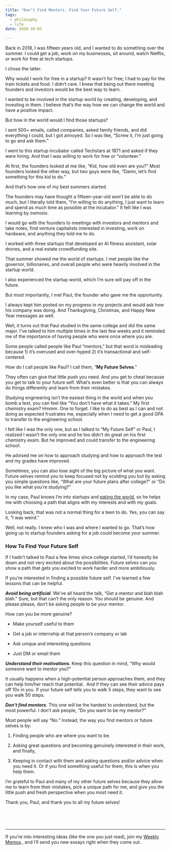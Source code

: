 ```yaml
---
title: "Don’t Find Mentors. Find Your Future Self."
tags:
  - philosophy
  - life
date: 2020-10-03

---
```

Back in 2018, I was fifteen years old, and I wanted to do something over the summer. I could get a job, work on my businesses, sit around, watch Netflix, or work for free at tech startups. 

I chose the latter.

Why would I work for free in a startup? It wasn’t for free; I had to pay for the train tickets and food. I didn’t care. I knew that being out there meeting founders and investors would be the best way to learn. 

I wanted to be involved in the startup world by creating, developing, and investing in them. I believe that’s the way how we can change the world and have a positive impact. 

But how in the world would I find those startups?

I sent 500+ emails, called companies, asked family friends, and did everything I could, but I got annoyed. So I was like, “Screw it, I’m just going to go and ask them.”

I went to this startup incubator called Techstars at 1871 and asked if they were hiring. And that I was willing to work for free or “volunteer.”

At first, the founders looked at me like, “Kid, how old even are you?” Most founders looked the other way, but two guys were like, “Damn, let’s find something for this kid to do.”

And that’s how one of my best summers started.

The founders may have thought a fifteen-year-old won’t be able to do much, but I literally told them, “I’m willing to do anything, I just want to learn and spend as much time as possible at the incubator.” It felt like I was learning by osmosis.  

I would go with the founders to meetings with investors and mentors and take notes, find venture capitalists interested in investing, work on hardware, and anything they told me to do. 

I worked with three startups that developed an AI fitness assistant, solar drones, and a real estate crowdfunding site. 

That summer showed me the world of startups. I met people like the governor, billionaires, and overall people who were heavily involved in the startup world. 

I also experienced the startup world, which I’m sure will pay off in the future. 

But most importantly, I met Paul, the founder who gave me the opportunity. 

I always kept him posted on my progress in my projects and would ask how his company was doing. And Thanksgiving, Christmas, and Happy New Year messages as well. 

Well, it turns out that Paul studied in the same college and did the same major. I’ve talked to him multiple times in the last few weeks and it reminded me of the importance of having people who were once where you are.

Some people called people like Paul “mentors,” but that word is misleading because 1) it’s overused and over-hyped 2) it’s transactional and self-centered. 

How do I call people like Paul? I call them, “**My Future Selves**.”

They often can give that little push you need. And you get to cheat because you get to talk to your future self. What’s even better is that you can always do things differently and learn from their mistakes. 

Studying engineering isn’t the easiest thing in the world and when you bomb a test, you can feel like “You don’t have what it takes.” My first chemistry exam? Hmmm. One to forget. I like to do as best as I can and not doing as expected frustrates me, especially when I need to get a good GPA to transfer to the engineering school. 

I felt like I was the only one, but as I talked to “My Future Self” or Paul, I realized I wasn’t the only one and he too didn’t do great on his first chemistry exam. But he improved and could transfer to the engineering school. 

He advised me on how to approach studying and how to approach the test and my grades have improved. 

Sometimes, you can also lose sight of the big picture of what you want. Future selves remind you to keep focused not by scolding you but by asking you simple questions like, “What are your future plans after college?” or “Do you like what you’re studying?”

In my case, Paul knows I’m into startups and [eating the world](https://www.juandavidcampolargo.com/blog/ambition), so he helps me with choosing a path that aligns with my interests and with my goals. 

Looking back, that was not a normal thing for a teen to do. Yes, you can say it, “I was weird.” 

Well, not really. I knew who I was and where I wanted to go. That’s how going up to startup founders asking for a job could become your summer. 

### How To Find Your Future Self

If I hadn’t talked to Paul a few times since college started, I’d honestly be down and not very excited about the possibilities. Future selves can you show a path that gets you excited to work harder and more ambitiously. 

If you’re interested in finding a possible future self. I’ve learned a few lessons that can be helpful. 

***Avoid being artificial***. We’ve all heard the talk, “Get a mentor and blah blah blah.” Sure, but that can’t the only reason. You should be genuine. And please please, don’t be asking people to be your mentor. 

How can you be more genuine?

* Make yourself useful to them

* Get a job or internship at that person’s company or lab

* Ask unique and interesting questions

* Just DM or email them

***Understand their motivations***. Keep this question in mind, “Why would someone want to mentor you?”

It usually happens when a high-potential person approaches them, and they can help him/her reach that potential.  And if they can see their advice pays off 10x in you. If your future self tells you to walk 5 steps, they want to see you walk 50 steps.  

***Don’t find mentors***. This one will be the hardest to understand, but the most powerful. I don’t ask people, “Do you want to be my mentor?”

Most people will say “No.” Instead, the way you find mentors or future selves is by:

1) Finding people who are where you want to be. 

2) Asking great questions and becoming genuinely interested in their work, and finally, 

3) Keeping in contact with them and asking questions and/or advice when you need it. Or if you find something useful for them, this is when you help them.

I’m grateful to Paul and many of my other future selves because they allow me to learn from their mistakes, pick a unique path for me, and give you the little push and fresh perspective when you most need it. 

Thank you, Paul, and thank you to all my future selves!




<p>&nbsp;  </p>
<p>&nbsp;  </p>

---
If you’re into interesting ideas (like the one you just read), join my <a href="https://juandavidcampolargo.substack.com/" target="_blank">Weekly Memos</a>., and I’ll send you new essays right when they come out. 

